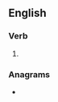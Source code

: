 ==English==

===Verb===
{{head|en|verb form}}

# {{en-third-person singular of|desilver}}

===Anagrams===
* {{anagrams|en|driveless}}